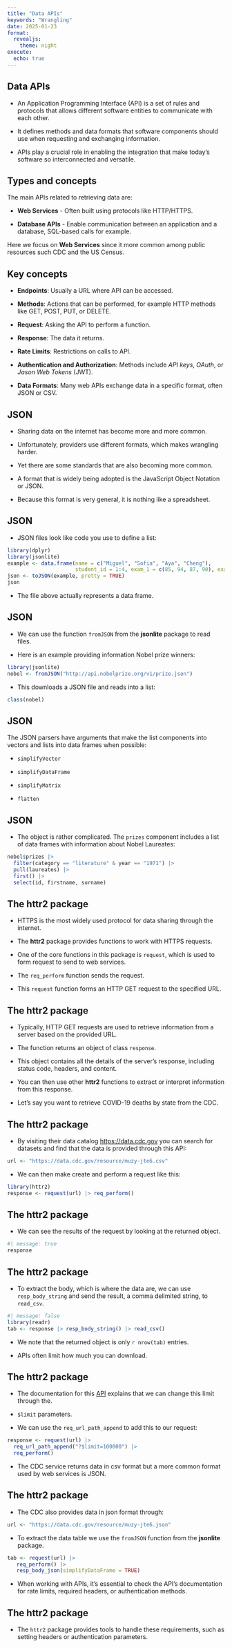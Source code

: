 ```yaml
---
title: "Data APIs"
keywords: "Wrangling"
date: 2025-01-23
format:
  revealjs:
    theme: night
execute: 
  echo: true
---
```


## Data APIs

- An Application Programming Interface (API) is a set of rules and protocols that allows different software entities to communicate with each other.

- It defines methods and data formats that software components should use when requesting and exchanging information.

- APIs play a crucial role in enabling the integration that make today's software so interconnected and versatile.


## Types and concepts


The main APIs related to retrieving data are:

* **Web Services** - Often built using protocols like HTTP/HTTPS.

* **Database APIs** - Enable communication between an application and a database, SQL-based calls for example.

Here we focus on **Web Services** since it more common among public resources such CDC and the US Census.

## Key concepts 


- **Endpoints**: Usually a URL where API can be accessed.

- **Methods**: Actions that can be performed, for example HTTP methods like GET, POST, PUT, or DELETE.

- **Request**: Asking the API to perform a function.

- **Response**: The data it returns.

- **Rate Limits**: Restrictions on calls to API.

- **Authentication and Authorization**: Methods include _API keys_, _OAuth_, or _Jason Web Tokens_ (JWT).

- **Data Formats**: Many web APIs exchange data in a specific format, often JSON or CSV.




## JSON

- Sharing data on the internet has become more and more common.

- Unfortunately, providers use different formats, which makes wrangling harder.

- Yet there are some standards that are also becoming more common.

- A format that is widely being adopted is the JavaScript Object Notation or JSON.

- Because this format is very general, it is nothing like a spreadsheet.


## JSON

- JSON files look like code you use to define a list:

```r
library(dplyr)
library(jsonlite) 
example <- data.frame(name = c("Miguel", "Sofia", "Aya", "Cheng"),  
                      student_id = 1:4, exam_1 = c(85, 94, 87, 90), exam_2 = c(86, 93, 88, 91)) 
json <- toJSON(example, pretty = TRUE)  
json 
``` 

- The file above actually represents a data frame.




## JSON

- We can use the function `fromJSON` from the __jsonlite__ package to read files.

- Here is an example providing information Nobel prize winners:

```r
library(jsonlite) 
nobel <- fromJSON("http://api.nobelprize.org/v1/prize.json") 
``` 

- This downloads a JSON file and reads into a list:

```r
class(nobel)
```

## JSON   

The JSON parsers have arguments that make the list components into vectors and lists into data frames when possible:

*  `simplifyVector`

* `simplifyDataFrame`

* `simplifyMatrix`

* `flatten`


## JSON

* The object is rather complicated. The `prizes` component includes a list of data frames with information about Nobel Laureates:

```r
nobel$prizes |> 
  filter(category == "literature" & year == "1971") |>  
  pull(laureates) |> 
  first() |> 
  select(id, firstname, surname) 
``` 


## The httr2 package

- HTTPS is the most widely used protocol for data sharing through the internet.

- The **httr2** package provides functions to work with HTTPS requests.

- One of the core functions in this package is `request`, which is used to form request to send to web services.

- The `req_perform` function sends the request.

- This `request` function forms an HTTP GET request to the specified URL.


## The httr2 package

- Typically, HTTP GET requests are used to retrieve information from a server based on the provided URL.

- The function returns an object of class `response`.

- This object contains all the details of the server's response, including status code, headers, and content.

- You can then use other **httr2** functions to extract or interpret information from this response.

- Let's say you want to retrieve COVID-19 deaths by state from the CDC.



## The httr2 package

- By visiting their data catalog <https://data.cdc.gov> you can search for datasets and find that the data is provided through this API:

```r
url <- "https://data.cdc.gov/resource/muzy-jte6.csv" 
``` 

- We can then make create and perform a request like this:

```r
library(httr2) 
response <- request(url) |> req_perform() 
``` 

## The httr2 package

- We can see the results of the request by looking at the returned object.

```r
#| message: true
response
``` 



## The httr2 package

- To extract the body, which is where the data are, we can use `resp_body_string` and send the result, a comma delimited string, to `read_csv`.

```r
#| message: false 
library(readr) 
tab <- response |> resp_body_string() |> read_csv() 
``` 

- We note that the returned object is only `r nrow(tab)` entries.

- APIs often limit how much you can download.



## The httr2 package

- The documentation for this [API](https://dev.socrata.com/docs/queries/) explains that we can change this limit through the.

- `$limit` parameters.

- We can use the `req_url_path_append` to add this to our request:

```r
response <- request(url) |>  
  req_url_path_append("?$limit=100000") |>  
  req_perform()  
``` 

- The CDC service returns data in csv format but a more common format used by web services is JSON.



## The httr2 package

- The CDC also provides data in json format through:

```r
url <- "https://data.cdc.gov/resource/muzy-jte6.json" 
``` 

- To extract the data table we use the `fromJSON` function from the **jsonlite** package.

```r
tab <- request(url) |>  
   req_perform() |>  
   resp_body_json(simplifyDataFrame = TRUE) 
``` 

- When working with APIs, it's essential to check the API's documentation for rate limits, required headers, or authentication methods.


## The httr2 package

- The `httr2` package provides tools to handle these requirements, such as setting headers or authentication parameters.




